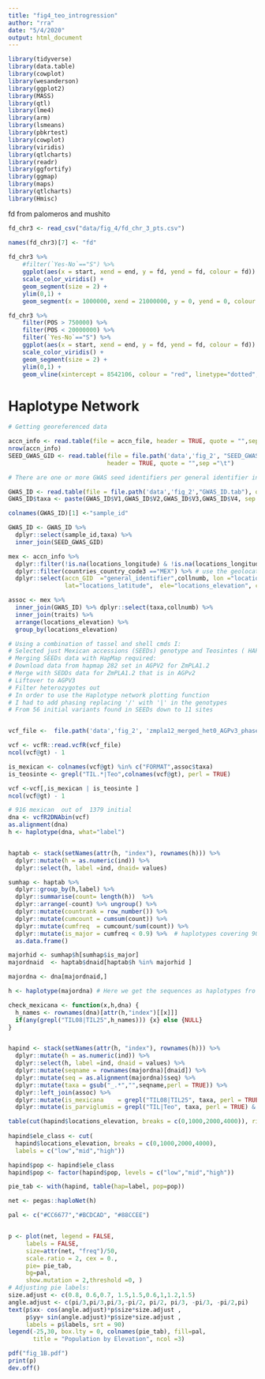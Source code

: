 ```yaml
---
title: "fig4_teo_introgression"
author: "rra"
date: "5/4/2020"
output: html_document
---
```


```r
library(tidyverse)
library(data.table)
library(cowplot)
library(wesanderson)
library(ggplot2)
library(MASS) 
library(qtl)
library(lme4) 
library(arm) 
library(lsmeans) 
library(pbkrtest)
library(cowplot) 
library(viridis)
library(qtlcharts)
library(readr)
library(ggfortify)
library(ggmap)
library(maps)
library(qtlcharts)
library(Hmisc)

```

fd from palomeros and mushito

```r
fd_chr3 <- read_csv("data/fig_4/fd_chr_3_pts.csv")

names(fd_chr3)[7] <- "fd"
	
fd_chr3 %>% 
	#filter(`Yes-No`=="S") %>%
	ggplot(aes(x = start, xend = end, y = fd, yend = fd, colour = fd)) +
	scale_color_viridis() +
	geom_segment(size = 2) +
	ylim(0,1) +
	geom_segment(x = 1000000, xend = 21000000, y = 0, yend = 0, colour = "black")

fd_chr3 %>% 
	filter(POS > 750000) %>% 
	filter(POS < 20000000) %>%
	filter(`Yes-No`=="S") %>%
	ggplot(aes(x = start, xend = end, y = fd, yend = fd, colour = fd)) +
	scale_color_viridis() +
	geom_segment(size = 2) +
	ylim(0,1) +
	geom_vline(xintercept = 8542106, colour = "red", linetype="dotted", size = 1)


```

# Haplotype Network

```r
# Getting georeferenced data

accn_info <- read.table(file = accn_file, header = TRUE, quote = "",sep ="\t")
nrow(accn_info)
SEED_GWAS_GID <- read.table(file = file.path('data','fig_2', "SEED_GWAS_GID.tab"),
                            header = TRUE, quote = "",sep ="\t")

# There are one or more GWAS seed identifiers per general identifier in the table

GWAS_ID <- read.table(file = file.path('data','fig_2',"GWAS_ID.tab"), quote = "",sep ="\t")
GWAS_ID$taxa <- paste(GWAS_ID$V1,GWAS_ID$V2,GWAS_ID$V3,GWAS_ID$V4, sep = ":")

colnames(GWAS_ID)[1] <-"sample_id"

GWAS_ID <- GWAS_ID %>% 
  dplyr::select(sample_id,taxa) %>%
  inner_join(SEED_GWAS_GID)

mex <- accn_info %>% 
  dplyr::filter(!is.na(locations_longitude) & !is.na(locations_longitude)) %>%
  dplyr::filter(countries_country_code3 =="MEX") %>% # use the geolocator to retrieve this info
  dplyr::select(accn_GID  ="general_identifier",collnumb, lon ="locations_longitude",
                lat="locations_latitude",  ele="locations_elevation", country = "countries_country_code3") 

assoc <- mex %>% 
  inner_join(GWAS_ID) %>% dplyr::select(taxa,collnumb) %>%
  inner_join(traits) %>% 
  arrange(locations_elevation) %>%
  group_by(locations_elevation)

# Using a combination of tassel and shell cmds I:
# Selected just Mexican accessions (SEEDs) genotype and Teosintes ( HAPMAP not georeferenced).
# Merging SEEDs data with HapMap required:
# Download data from hapmap 282 set in AGPV2 for ZmPLA1.2
# Merge with SEDDs data for ZmPLA1.2 that is in AGPv2
# Liftover to AGPV3
# Filter heterozygotes out
# In order to use the Haplotype network plotting function
# I had to add phasing replacing '/' with '|' in the genotypes
# From 56 initial variants found in SEEDs down to 11 sites


vcf_file <-  file.path('data','fig_2', 'zmpla12_merged_het0_AGPv3_phased.vcf')

vcf <- vcfR::read.vcfR(vcf_file) 
ncol(vcf@gt) - 1

is_mexican <- colnames(vcf@gt) %in% c("FORMAT",assoc$taxa) 
is_teosinte <- grepl("TIL.*|Teo",colnames(vcf@gt), perl = TRUE)

vcf <-vcf[,is_mexican | is_teosinte ]
ncol(vcf@gt) - 1

# 916 mexican  out of  1379 initial
dna <- vcfR2DNAbin(vcf)
as.alignment(dna)
h <- haplotype(dna, what="label")


haptab <- stack(setNames(attr(h, "index"), rownames(h))) %>%
  dplyr::mutate(h = as.numeric(ind)) %>%
  dplyr::select(h, label =ind, dnaid= values)

sumhap <- haptab %>% 
  dplyr::group_by(h,label) %>%
  dplyr::summarise(count= length(h))  %>%
  dplyr::arrange(-count) %>% ungroup() %>%
  dplyr::mutate(countrank = row_number()) %>%
  dplyr::mutate(cumcount = cumsum(count)) %>% 
  dplyr::mutate(cumfreq  = cumcount/sum(count)) %>% 
  dplyr::mutate(is_major = cumfreq < 0.9) %>%  # haplotypes covering 90% of the population fro the plot
  as.data.frame()

majorhid <- sumhap$h[sumhap$is_major]
majordnaid  <- haptab$dnaid[haptab$h %in% majorhid ]

majordna <- dna[majordnaid,]

h <- haplotype(majordna) # Here we get the sequences as haplotypes fro plotting

check_mexicana <- function(x,h,dna) {
  h_names <- rownames(dna)[attr(h,"index")[[x]]]
  if(any(grepl("TIL08|TIL25",h_names))) {x} else {NULL}
}


hapind <- stack(setNames(attr(h, "index"), rownames(h))) %>% 
  dplyr::mutate(h = as.numeric(ind)) %>%
  dplyr::select(h, label =ind, dnaid = values) %>%
  dplyr::mutate(seqname = rownames(majordna)[dnaid]) %>%
  dplyr::mutate(seq = as.alignment(majordna)$seq) %>%
  dplyr::mutate(taxa = gsub("_.*","",seqname,perl = TRUE)) %>%
  dplyr::left_join(assoc) %>%
  dplyr::mutate(is_mexicana    = grepl("TIL08|TIL25", taxa, perl = TRUE)) %>%
  dplyr::mutate(is_parviglumis = grepl("TIL|Teo", taxa, perl = TRUE) & !is_mexicana) 

table(cut(hapind$locations_elevation, breaks = c(0,1000,2000,4000)), right = TRUE)
  
hapind$ele_class <- cut(
  hapind$locations_elevation, breaks = c(0,1000,2000,4000), 
  labels = c("low","mid","high"))

hapind$pop <- hapind$ele_class 
hapind$pop <- factor(hapind$pop, levels = c("low","mid","high"))

pie_tab <- with(hapind, table(hap=label, pop=pop))

net <- pegas::haploNet(h)

pal <- c("#CC6677","#BCDCAD", "#88CCEE")


p <- plot(net, legend = FALSE,
     labels = FALSE,
     size=attr(net, "freq")/50, 
     scale.ratio = 2, cex = 0., 
     pie= pie_tab,
     bg=pal,
     show.mutation = 2,threshold =0, )
# Adjusting pie labels:
size.adjust <- c(0.8, 0.6,0.7, 1.5,1.5,0.6,1,1.2,1.5)
angle.adjust <- c(pi/3,pi/3,pi/3,-pi/2, pi/2, pi/3, -pi/3, -pi/2,pi)
text(p$xx- cos(angle.adjust)*p$size*size.adjust , 
     p$yy+ sin(angle.adjust)*p$size*size.adjust ,
     labels = p$labels, srt = 90)
legend(-25,30, box.lty = 0, colnames(pie_tab), fill=pal,
       title = "Population by Elevation", ncol =3)

pdf("fig_1B.pdf")
print(p)
dev.off()

```

